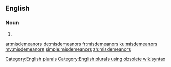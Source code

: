 ==English==

===Noun===
{{head|en}}

# {{plural of|misdemeanor}}

[[Category:English plurals]][[Category:English plurals using obsolete wikisyntax]]

[[ar:misdemeanors]]
[[de:misdemeanors]]
[[fr:misdemeanors]]
[[ku:misdemeanors]]
[[my:misdemeanors]]
[[simple:misdemeanors]]
[[zh:misdemeanors]]